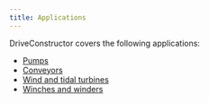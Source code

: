 ```yaml
---
title: Applications
---
```


DriveConstructor covers the following applications:
- [Pumps](/docs/applications/pumps)
- [Conveyors](/docs/applications/conveyors)
- [Wind and tidal turbines](/docs/applications/turbines)
- [Winches and winders](/docs/applications/winches)

